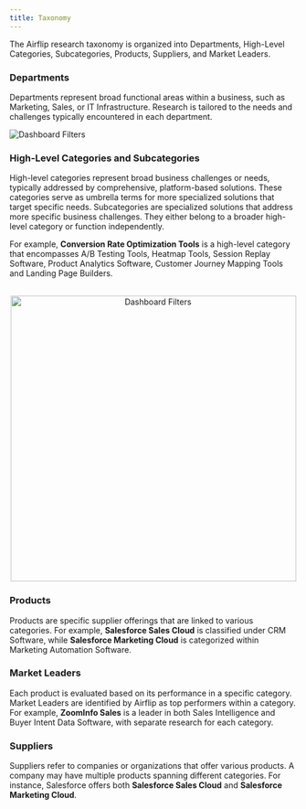 ```yaml
---
title: Taxonomy
---
```


The Airflip research taxonomy is organized into Departments, High-Level Categories, Subcategories, Products, Suppliers, and Market Leaders.
### Departments

Departments represent broad functional areas within a business, such as Marketing, Sales, or IT Infrastructure. Research is tailored to the needs and challenges typically encountered in each department.

![Dashboard Filters](/images/gifs_images/research-departmnets.png)

### High-Level Categories and Subcategories

High-level categories represent broad business challenges or needs, typically addressed by comprehensive, platform-based solutions. These categories serve as umbrella terms for more specialized solutions that target specific needs. Subcategories are specialized solutions that address more specific business challenges. They either belong to a broader high-level category or function independently.

For example, **Conversion Rate Optimization Tools** is a high-level category that encompasses A/B Testing Tools, Heatmap Tools, Session Replay Software, Product Analytics Software, Customer Journey Mapping Tools and Landing Page Builders.

<br>

<div style="text-align: center;">
  <img src="/images/gifs_images/research_categories_subcategories.png" alt="Dashboard Filters" width="500"/>
</div>

### Products

Products are specific supplier offerings that are linked to various categories. For example, **Salesforce Sales Cloud** is classified under CRM Software, while **Salesforce Marketing Cloud** is categorized within Marketing Automation Software.

### Market Leaders

Each product is evaluated based on its performance in a specific category. Market Leaders are identified by Airflip as top performers within a category. For example, **ZoomInfo Sales** is a leader in both Sales Intelligence and Buyer Intent Data Software, with separate research for each category.

### Suppliers

Suppliers refer to companies or organizations that offer various products. A company may have multiple products spanning different categories. For instance, Salesforce offers both **Salesforce Sales Cloud** and **Salesforce Marketing Cloud**.
